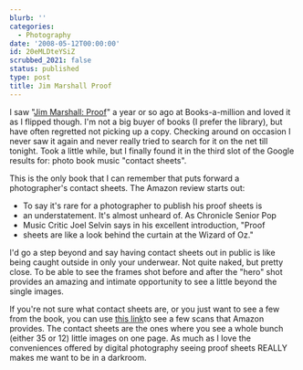 ```yaml
---
blurb: ''
categories:
  - Photography
date: '2008-05-12T00:00:00'
id: 20eMLDteYSiZ
scrubbed_2021: false
status: published
type: post
title: Jim Marshall Proof
---
```


I saw "[Jim Marshall: Proof](http://www.amazon.com/Jim-Marshall-Proof/dp/0811843181)" a year or so ago at Books-a-million and loved it as I flipped though. I'm not a big buyer of books (I prefer the library), but have often regretted not picking up a copy. Checking around on occasion I never saw it again and never really tried to search for it on the net till tonight. Took a little while, but I finally found it in the third slot of the Google results for: photo book music "contact sheets". 

This is the only book that I can remember that puts forward a photographer's contact sheets. The Amazon review starts out:

- To say it's rare for a photographer to publish his proof sheets is
- an understatement. It's almost unheard of. As Chronicle Senior Pop
- Music Critic Joel Selvin says in his excellent introduction, "Proof
- sheets are like a look behind the curtain at the Wizard of Oz."

I'd go a step beyond and say having contact sheets out in public is
like being caught outside in only your underwear. Not quite naked,
but pretty close. To be able to see the frames shot before and
after the "hero" shot provides an amazing and intimate opportunity
to see a little beyond the single images. 

If you're not sure what contact sheets are, or you just want to see a few from the book, you can use [this link](http://www.amazon.com/gp/reader/0811843181/ref=sib_dp_pt#reader-link)to see a few scans that Amazon provides. The contact sheets are the ones where you see a whole bunch (either 35 or 12) little images on one page. As much as I love the conveniences offered by digital photography seeing proof sheets REALLY makes me want to be in a darkroom.
